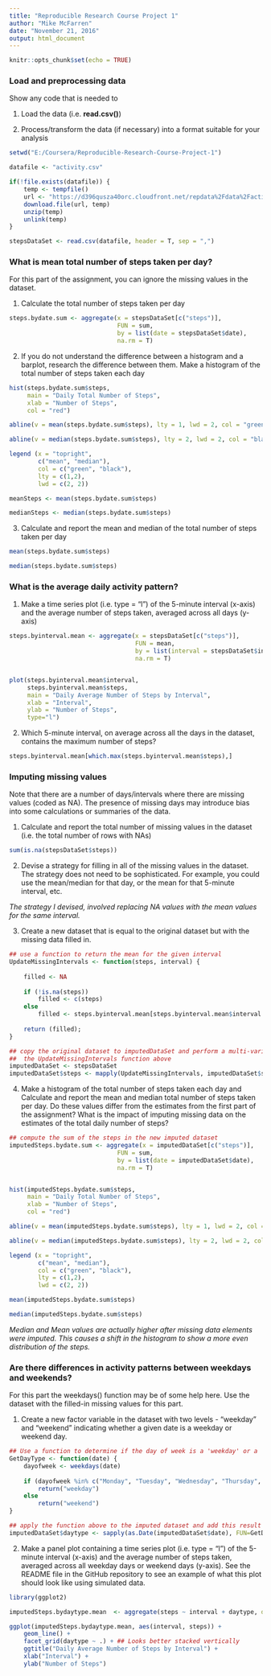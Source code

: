 ---
title: "Reproducible Research Course Project 1"
author: "Mike McFarren"
date: "November 21, 2016"
output: html_document
---

```{r setup, include=FALSE}
knitr::opts_chunk$set(echo = TRUE)
```

### Load and preprocessing data

Show any code that is needed to

1. Load the data (i.e. **read.csv()**)

2. Process/transform the data (if necessary) into a format suitable for your analysis

```{r load}
setwd("E:/Coursera/Reproducible-Research-Course-Project-1")

datafile <- "activity.csv"

if(!file.exists(datafile)) {
    temp <- tempfile()
    url <- "https://d396qusza40orc.cloudfront.net/repdata%2Fdata%2Factivity.zip"
    download.file(url, temp)
    unzip(temp)
    unlink(temp)
}

stepsDataSet <- read.csv(datafile, header = T, sep = ",")
```

### What is mean total number of steps taken per day?

For this part of the assignment, you can ignore the missing values in the dataset.

1. Calculate the total number of steps taken per day

```{r}
steps.bydate.sum <- aggregate(x = stepsDataSet[c("steps")], 
                              FUN = sum, 
                              by = list(date = stepsDataSet$date), 
                              na.rm = T) 
```

2. If you do not understand the difference between a histogram and a barplot, research the difference between them. Make a histogram of the total number of steps taken each day

```{r echo=FALSE}

hist(steps.bydate.sum$steps, 
     main = "Daily Total Number of Steps", 
     xlab = "Number of Steps", 
     col = "red")

abline(v = mean(steps.bydate.sum$steps), lty = 1, lwd = 2, col = "green")

abline(v = median(steps.bydate.sum$steps), lty = 2, lwd = 2, col = "black")

legend (x = "topright", 
        c("mean", "median"), 
        col = c("green", "black"),
        lty = c(1,2), 
        lwd = c(2, 2))

meanSteps <- mean(steps.bydate.sum$steps)

medianSteps <- median(steps.bydate.sum$steps)

```

3. Calculate and report the mean and median of the total number of steps taken per day

```{r mean}
mean(steps.bydate.sum$steps)
```

```{r median}
median(steps.bydate.sum$steps)
```


### What is the average daily activity pattern?

1. Make a time series plot (i.e. type = "l") of the 5-minute interval (x-axis) and the average number of steps taken, averaged across all days (y-axis)

```{r}
steps.byinterval.mean <- aggregate(x = stepsDataSet[c("steps")], 
                                   FUN = mean, 
                                   by = list(interval = stepsDataSet$interval), 
                                   na.rm = T) 


plot(steps.byinterval.mean$interval, 
     steps.byinterval.mean$steps, 
     main = "Daily Average Number of Steps by Interval", 
     xlab = "Interval", 
     ylab = "Number of Steps",
     type="l")

```

2. Which 5-minute interval, on average across all the days in the dataset, contains the maximum number of steps?
```{r}
steps.byinterval.mean[which.max(steps.byinterval.mean$steps),]
```

### Imputing missing values

Note that there are a number of days/intervals where there are missing values (coded as NA). The presence of missing days may introduce bias into some calculations or summaries of the data.

1. Calculate and report the total number of missing values in the dataset (i.e. the total number of rows with NAs)
```{r}
sum(is.na(stepsDataSet$steps))
```

2. Devise a strategy for filling in all of the missing values in the dataset. The strategy does not need to be sophisticated. For example, you could use the mean/median for that day, or the mean for that 5-minute interval, etc.

*The strategy I devised, involved replacing NA values with the mean values for the same interval.* 

3. Create a new dataset that is equal to the original dataset but with the missing data filled in.
```{r}

## use a function to return the mean for the given interval
UpdateMissingIntervals <- function(steps, interval) {
    
    filled <- NA
    
    if (!is.na(steps))
        filled <- c(steps)
    else
        filled <- steps.byinterval.mean[steps.byinterval.mean$interval == interval, "steps"];
    
    return (filled);
}

## copy the original dataset to imputedDataSet and perform a multi-variate apply, applying 
##  the UpdateMissingIntervals function above
imputedDataSet <- stepsDataSet
imputedDataSet$steps <- mapply(UpdateMissingIntervals, imputedDataSet$steps, imputedDataSet$interval)

```

4. Make a histogram of the total number of steps taken each day and Calculate and report the mean and median total number of steps taken per day. Do these values differ from the estimates from the first part of the assignment? What is the impact of imputing missing data on the estimates of the total daily number of steps?
```{r}
## compute the sum of the steps in the new imputed dataset 
imputedSteps.bydate.sum <- aggregate(x = imputedDataSet[c("steps")], 
                              FUN = sum, 
                              by = list(date = imputedDataSet$date), 
                              na.rm = T) 


hist(imputedSteps.bydate.sum$steps, 
     main = "Daily Total Number of Steps", 
     xlab = "Number of Steps", 
     col = "red")

abline(v = mean(imputedSteps.bydate.sum$steps), lty = 1, lwd = 2, col = "green")

abline(v = median(imputedSteps.bydate.sum$steps), lty = 2, lwd = 2, col = "black")

legend (x = "topright", 
        c("mean", "median"), 
        col = c("green", "black"),
        lty = c(1,2), 
        lwd = c(2, 2))

mean(imputedSteps.bydate.sum$steps)

median(imputedSteps.bydate.sum$steps)
```

*Median and Mean values are actually higher after missing data elements were imputed.  This causes a shift in the histogram to show a more even distribution of the steps.*


### Are there differences in activity patterns between weekdays and weekends?

For this part the weekdays() function may be of some help here. Use the dataset with the filled-in missing values for this part.

1. Create a new factor variable in the dataset with two levels - "weekday" and "weekend" indicating whether a given date is a weekday or weekend day.
```{r}
## Use a function to determine if the day of week is a 'weekday' or a 'weekend'
GetDayType <- function(date) {
    dayofweek <- weekdays(date)
    
    if (dayofweek %in% c("Monday", "Tuesday", "Wednesday", "Thursday", "Friday"))
        return("weekday")
    else 
        return("weekend")
}

## apply the function above to the imputed dataset and add this result to our dataset
imputedDataSet$daytype <- sapply(as.Date(imputedDataSet$date), FUN=GetDayType)

```

2. Make a panel plot containing a time series plot (i.e. type = "l") of the 5-minute interval (x-axis) and the average number of steps taken, averaged across all weekday days or weekend days (y-axis). See the README file in the GitHub repository to see an example of what this plot should look like using simulated data.
```{r}
library(ggplot2)

imputedSteps.bydaytype.mean  <- aggregate(steps ~ interval + daytype, data = imputedDataSet, mean)

ggplot(imputedSteps.bydaytype.mean, aes(interval, steps)) + 
    geom_line() + 
    facet_grid(daytype ~ .) + ## Looks better stacked vertically 
    ggtitle("Daily Average Number of Steps by Interval") +
    xlab("Interval") + 
    ylab("Number of Steps")

```
